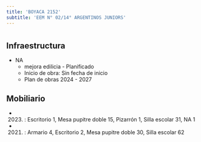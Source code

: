 ```yaml
---
title: 'BOYACA 2152'
subtitle: 'EEM N° 02/14° ARGENTINOS JUNIORS'
---
```


#
## Infraestructura

* NA 
    + mejora edilicia - Planificado 
    + Inicio de obra: Sin fecha de inicio 
    + Plan de obras 2024 - 2027 






## Mobiliario

*  (2023) : Escritorio 1, Mesa pupitre doble 15, Pizarrón 1, Silla escolar 31, NA 1 

*  (2021) : Armario 4, Escritorio 2, Mesa pupitre doble 30, Silla escolar 62 



